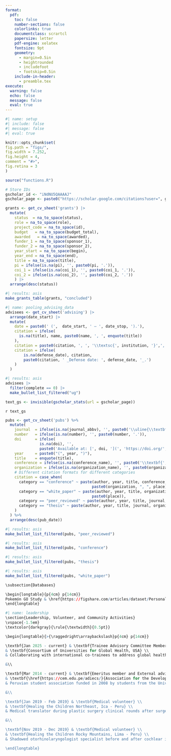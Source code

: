 ```yaml
---
format:
  pdf:
    toc: false
    number-sections: false
    colorlinks: true
    documentclass: scrartcl
    papersize: letter
    pdf-engine: xelatex
    fontsize: 9pt
    geometry:
      - margin=0.5in
      - heightrounded
      - includefoot
      - footskip=0.5in
    include-in-header:
      - preamble.tex
execute:
  warning: false
  echo: false
  message: false
  eval: true
---
```


```r
#| name: setup
#| include: false
#| message: false
#| eval: true

knitr::opts_chunk$set(
fig.path = "figs/",
fig.width = 7.252,
fig.height = 4,
comment = "#>",
fig.retina = 3
)

source("functions.R")

# Store IDs
gscholar_id <- "iNdNU5QAAAAJ"
gscholar_page <- paste0("https://scholar.google.com/citations?user=", gscholar_id)
```

\begin{center}
\huge{\underline{\textbf{Darwin Del Castillo, MD, MPH}}} \\
\vspace{2.5pt}
\begin{minipage}[c]{0.25\textwidth}
\faLinkedin \centering\href{https://www.linkedin.com/in/darwin-del-castillo/}{\hspace{0.5em}darwin-del-castillo}
\end{minipage}
\begin{minipage}[c]{0.25\textwidth}
\faEnvelope \centering\href{mailto:ddelcastillo.f@gmail.com}{\hspace{0.5em}ddelcastillo.f@gmail.com}
\end{minipage}
\begin{minipage}[c]{0.20\textwidth}
\faGithub \centering\href{https://github.com/ddelcastillof}{\hspace{0.5em}ddelcastillof} 
\end{minipage}
\vspace{-2.5pt}
\end{center}

\section{Education}
\vspace{-1.5em}
\textcolor{darkgray}{\rule{\textwidth}{0.5pt}}

\begin{longtable}{p{14cm}>{\raggedleft\arraybackslash}p{4cm}}
\textbf{Master of Public Health (MPH)} & \textbf{Sep 2023 – Jun 2025} \\
\textsc{University of Washington, USA} & \\
& \\
\textbf{Medical Doctor (MD)} & \textbf{Mar 2013 – Dec 2020} \\
\textsc{Universidad Nacional Mayor de San Marcos, Peru} & \\
\end{longtable}

\section{Additional Education}
\vspace{-1.5em}
\textcolor{darkgray}{\rule{\textwidth}{0.5pt}}

\begin{longtable}{p{14cm}>{\raggedleft\arraybackslash}p{4cm}}
\textbf{Professional Certificate in Clinical Research} & \textbf{Sep 2021 – Apr 2022} \\
\textsc{Universidad Peruana Cayetano Heredia, Lima - Peru} & \\
\end{longtable}

\section{Professional Experience}
\vspace{-1.5em}
\textcolor{darkgray}{\rule{\textwidth}{0.5pt}}

\begin{longtable}{p{14cm}>{\raggedleft\arraybackslash}p{4cm}}
\textbf{Graduate Research Assistant} & \textbf{Jul 2024 – Jun 2025} \\
\multicolumn{2}{p{18cm}}{\textsc{Institute for Health Metrics and Evaluation}} \\
\multicolumn{2}{p{18cm}}{\textsc{University of Washington, Seattle - USA}} \\
\multicolumn{2}{p{18cm}}{%
\begin{itemize}
  \item Modeling epidemiological data of lower respiratory tract infections due to human metapneumovirus from 2010 to 2023 using meta-analysis information in R and Bayesian meta-regression suites (DisMod-MR).
  \item Analyzed data from public sources using Bayesian methods and Monte Carlo simulation to estimate the overlap proportion between socially excluded groups in high-income countries using the packages rJAGS and rstan.
  \item Estimated population-attributable fractions and standardized mortality ratios for socially excluded groups in high-income countries.
\end{itemize}
} \\
\\
\textbf{Graduate Research Assistant} & \textbf{Jun 2024 – Mar 2025} \\
\multicolumn{2}{p{18cm}}{\textsc{Department of Global Health}} \\
\multicolumn{2}{p{18cm}}{\textsc{University of Washington, Seattle - USA}} \\
\multicolumn{2}{p{18cm}}{%
\begin{itemize}
  \item Conducted a scoping review protocol and performed evidence synthesis for mapping potential indicators for implementing mental health policy in data-limited settings.
  \item Designed of a mixed-method study protocol to assess the effectiveness of implementation strategies for pediatric burn care in a Peruvian healthcare setting.
  \item Crafted communication strategies with stakeholders to inform results from the mixed-methods study.
\end{itemize}
} \\
\\
\textbf{Graduate Research Assistant} & \textbf{Sep 2023 – Dec 2023} \\
\multicolumn{2}{p{18cm}}{\textsc{Department of Health Systems and Population Health}} \\
\multicolumn{2}{p{18cm}}{\textsc{University of Washington, Seattle - USA}} \\
\multicolumn{2}{p{18cm}}{%
\begin{itemize}
  \item Gathered sociodemographic and utilization data as part of a clinical trial post-assesment survey through on-phone interviews.
  \item Translated IRB submissions materials from Spanish to English for the Alzheimer’s Disease Research Center.
  \item Synthesized early engagement and outreach data into visualisation tools and summary tables, enabling program managers to make adjustments to recruitment strategies.
\end{itemize}
} \\
\\
\textbf{Research Consultant} & \textbf{Jan 2023 – Jan 2024} \\
\multicolumn{2}{p{18cm}}{\textsc{Health Technology Assessment and Research Institute}} \\
\multicolumn{2}{p{18cm}}{\textsc{Social Security Health System, Lima - Peru}} \\
\multicolumn{2}{p{18cm}}{%
\begin{itemize}
  \item Structured and consolidated multi-source health data (surveillance data, clinical studies) to generate data for health technology assessments.
  \item Conducted budget impact and cost-effectiveness assessments to prioritize funding for high-impact health interventions under national budgets.
  \item Presented data-driven recommendations and evidence summaries to policymakers and partners, supporting strategic purchasing decisions for the Social Security System.
\end{itemize}
} \\
\newpage
\textbf{Research Assistant} & \textbf{Mar 2019 – Aug 2023} \\
\multicolumn{2}{p{18cm}}{\textsc{CRONICAS Center of Excellence in Chronic Diseases}} \\
\multicolumn{2}{p{18cm}}{\textsc{Universidad Peruana Cayetano Heredia, Lima - Peru}} \\
\multicolumn{2}{p{18cm}}{%
\begin{itemize}
  \item Coordinated focus groups and on-field work across four Peruvian regions to co-design an intervention for patients with cognitive impairment and their caregivers.
  \item Contributed to research grant proposals in hypertension, diabetes, cancer, and multimorbidity projects by conducting systematic reviews and preliminary data analysis.
  \item Co-authored scientific manuscripts in the topics mentioned above which included longitudinal data analyses, meta-analyses, and unsupervised machine learning methods.
\end{itemize}
} \\
\end{longtable}

\section{Skills}
\vspace{-1.5em}
\textcolor{darkgray}{\rule{\textwidth}{0.5pt}}

\begin{minipage}[c]{0.65\textwidth}
Health data science and epidemiology: data wrangling, querying, analysis, visualization \& management
\vspace{1pt}
\begin{itemize}
\item SQL (MySQL), Python, R programming
\item HPC (Slurm), Linux environments (bash)
\item VS Code, Jupyter Lab, Quarto, Markdown, \LaTeX, Shiny (R), GIS tools
\item Team-based projects on Github and Bitbucket repositories
\item Packages: tidyverse, ggplot2, meta/metafor, lme4, survival, geepack, gam, lavaan, sf, rJAGS, rstan, Pandas, Matplotlib, NumPy, MR-BRT (GBD Study estimation), amongst other tools.
\end{itemize}
\end{minipage}
\begin{minipage}[c]{0.35\textwidth}
\begin{itemize}
\item Fluency in English \& Spanish
\item Team work \& collaboration
\item Problem solving
\item Science communication
\item Mentorship
\end{itemize}
\end{minipage}

\section{Academic Honours and Awards}
\vspace{-1.5em}
\textcolor{darkgray}{\rule{\textwidth}{0.5pt}}

\begin{longtable}{>{\raggedright\arraybackslash}p{16.5cm} p{1.5cm}} %%Improve the cum laude line%%
Young Lives Study Methodological Workshop Scholarship, \textsc{Group for the Analysis of Development (GRADE)} – Peru & \textbf{Jun 2018}\\
& \\
Medical School Graduation with Honors \textit{(Cum Laude)} (Grade: 17/20), \textsc{Universidad Nacional Mayor de San Marcos School of Medicine} – Peru & \textbf{Aug 2021}\\ 
& \\
Professional Certificate in Clinical Research Fogarty Scholarship, \textsc{Universidad Peruana Cayetano Heredia School of Public Healh} – Peru & \textbf{Sep 2021}\\
& \\
Department of Global Health Endowed Fellowship for Global Health Excellence, Equity and Impact, \textsc{University of Washington Department of Global Health} – USA & \textbf{Feb 2024}\\
\end{longtable}

\section{Research and Teaching}
\vspace{-1.5em}
\textcolor{darkgray}{\rule{\textwidth}{0.5pt}}
\subsection{Research Support}
```r
grants <- get_cv_sheet('grants') |>
  mutate(
    status  = na_to_space(status),
    role = na_to_space(role),
    project_code = na_to_space(id),
    budget   = na_to_space(budget_total),
    awarded   = na_to_space(awarded),
    funder_1 = na_to_space(sponsor_1),
    funder_2 = na_to_space(sponsor_2),
    year_start = na_to_space(begin),
    year_end = na_to_space(end),
    title = na_to_space(title),
    pi = ifelse(is.na(pi), '', paste0(pi, '.')),
    coi_1 = ifelse(is.na(coi_1), '', paste0(coi_1, '.')),
    coi_2 = ifelse(is.na(coi_2), '', paste0(coi_2, '.'))
    ) |> 
  arrange(desc(status))
```
\subsubsection{Concluded Research Support}
```r
#| results: asis
make_grants_table(grants, "concluded")
```
\newpage
\subsection{Teaching and Lecturer Contributions} <!-- Improve the pull method from the cv database -->
\begin{longtable}{>{\raggedright\arraybackslash}p{14cm} p{4cm}}
\textbf{Lecturer} & \textbf{Mar 2025 – Current} \\
\textsc{School of Medicine} & \\
\textsc{Universidad Científica del Sur, Lima – Peru} & \\
\textsc{Introduction to Epidemiology:} I teach three sections of \textasciitilde 15 fourth-year medical students each, focusing on basic clinical epidemiology concepts, including study designs, bias identification, \& basic epidemiological surveillance concepts. & \\
& \\
\textbf{Teaching Assistant} & \textbf{Mar 2024 – Jun 2024} \\
\textsc{College of Arts \& Sciences} & \\
\textsc{University of Washington, Seattle – USA} & \\ 
\textsc{Introduction to Molecular and Cellular Biology:} Led two laboratory practice sessions with \textasciitilde 25 undergraduate students each, covering fundamental molecular and cellular biology experiments. & \\
\end{longtable}

\subsection{Advising}
```r
#| name: pooling_advising_data
advisees <- get_cv_sheet('advising') |>
  arrange(date_start) |> 
  mutate(
    date = paste0(' (',  date_start, ' – ', date_stop, ').'),
    citation = ifelse(
      is.na(title), name, paste0(name, ', ', enquote(title))
    ),
    citation = paste0(citation, ', ', '\\textsc{', institution, '}',', ',country,' ', date), 
    citation = ifelse(
        is.na(defense_date), citation, 
        paste0(citation, ' _Defense date: ', defense_date, '_.')
    )
  )
```
\subsubsection{Undergraduate Students}
```r
#| results: asis
advisees |> 
  filter(complete == 0) |>
  make_bullet_list_filtered("ug")
```

\section{Publications \hspace{1cm} ORCID: 0000-0002-8609-0312}
\vspace{-1.5em}
\textcolor{darkgray}{\rule{\textwidth}{0.5pt}}

```r
text_gs <- invisible(gscholar_stats(url = gscholar_page))
```

\subsection{Google Scholar Statistics:} `r text_gs`

```r
pubs <- get_cv_sheet('pubs') %>%
  mutate(
    journal  = ifelse(is.na(journal_abbv), '', paste0('\\uline{\\textbf{', journal_abbv, '}}')),
    number   = ifelse(is.na(number), '', paste0(number, '.')),
    doi      = ifelse(
               is.na(doi), '',
               paste0('Available at: [', doi, '](', 'https://doi.org/', doi, ')')),
    year     = paste0("(", year, ")"),
    title    = enquote(title),
    conference = ifelse(is.na(conference_name), '', paste0('\\textbf{','\\uline{', conference_name, '}','}')),
    organization = ifelse(is.na(organization_name), '', paste0(organization_name, '.')),
    # Different citation formats for different categories
    citation = case_when(
      category == "conference" ~ paste(author, year, title, conference, 
                                      paste0(organization, ", ", place)),
      category == "white_paper" ~ paste(author, year, title, organization_name, 
                                      paste0(place)),
      category == "peer_reviewed" ~ paste(author, year, title, journal, number, doi),
      category == "thesis" ~ paste(author, year, title, journal, organization)
    )
  ) %>% 
  arrange(desc(pub_date))
```

\subsection{Peer-Reviewed Publications}
```r
#| results: asis
make_bullet_list_filtered(pubs, "peer_reviewed")
```

\subsection{Conference Abstracts}
```r
#| results: asis
make_bullet_list_filtered(pubs, "conference")
```

\subsection{Thesis and Dissertations}
```r
#| results: asis
make_bullet_list_filtered(pubs, "thesis")
```

\subsection{White Papers}
```r
#| results: asis
make_bullet_list_filtered(pubs, "white_paper")
```

```r
\subsection{Databases}

\begin{longtable}{p{4cm} p{14cm}}
Pokemón GO Study & \href{https://figshare.com/articles/dataset/Personality_profiles_and_Pokemon_GO_engagement_csv/21191500?file=37569835}{Cross-sectional study: Exploratory factorial analysis database}
\end{longtable}
```

\section{Licensure and Certification}
\vspace{-1.5em}
\textcolor{darkgray}{\rule{\textwidth}{0.5pt}}

\begin{longtable}{>{\raggedright\arraybackslash}p{17cm} p{1cm}}
Peruvian College of Physicians, Membership No. 94534 & \textbf{2021} \\
CITI Program, Good Clinical Practice and ICH, Credential ID 65079238 & \textbf{2023} \\
National Registry of Investigators \textsc{(RENACYT-CONCYTEC)}, Investigator Level VII (P0160977) & \textbf{2024} \\
\end{longtable}

```r
#| name: leadership
\section{Leadership, Volunteer, and Community Activities}
\vspace{-1.5em}
\textcolor{darkgray}{\rule{\textwidth}{0.5pt}}

\begin{longtable}{>{\raggedright\arraybackslash}p{4cm} p{14cm}}

\textbf{Jan 2025 - current} & \textbf{Trainee Advisory Committee Member} \\
& \textbf{Consortium of Universities for Global Health, USA} \\
& Collaborating with international co-trainees to address global health challenges and provide student perspectives on global health issues such as COVID-19, racial disparities, climate change, and research involvement of global health students. \\

&\\

\textbf{Mar 2014 - current} & \textbf{Emeritus member and External advisor} \\
& \textbf{\href{https://cem.edu.pe/adiecs/}{Association for the Development of Student's Research in Health Sciences (ADIECS)}, Lima - Peru} \\
& Peruvian student association funded in 2008 by students from the Universidad Nacional Mayor de San Marcos to develop capacity of both hard (e.g., epidemiological study designs, data analysis) and soft skills (e.g., teamwork communication, problem-solving) for biomedical underserved students. \\

&\\

\textbf{Jan 2019 - Feb 2019} & \textbf{Medical volunteer} \\
& \textbf{Healing the Children Northeast, Ica - Peru} \\
& Medical translator during plastic surgery clinical rounds after surgery for cleft palate and cleft lip repairment in underserved populations. \\

&\\

\textbf{Nov 2019 - Dec 2019} & \textbf{Medical volunteer} \\
& \textbf{Healing the Children Rocky Mountains, Lima - Peru} \\
& Shadowed otorhinolaryngologist specialist before and after cochlear implant surgery in pediatric patients. Also helped as medical translator during clinical rounds. \\

\end{longtable}
```

\section{Memberships in Professional Organizations}
\vspace{-1.5em}
\textcolor{darkgray}{\rule{\textwidth}{0.5pt}}

\begin{itemize}
 \item International Epidemiological Association (2020 - Current)
 \item Peruvian College of Physicians (2021 - Current)
 \item Consortium of Universities for Global Health (2023 - Current)
 \item America’s Network for Chronic Disease Surveillance (2025 - Current)
\end{itemize}